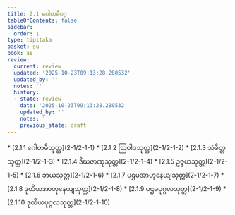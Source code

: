 ```yaml
---
title: 2.1 ဂေါတမီဝဂ္ဂ
tableOfContents: false
sidebar:
  order: 1
type: tipitaka
basket: su
book: a8
review:
  current: review
  updated: '2025-10-23T09:13:28.280532'
  updated_by: ''
  notes: ''
  history:
  - state: review
    date: '2025-10-23T09:13:28.280532'
    updated_by: ''
    notes: ''
    previous_state: draft
---
```



<ReviewStatus review={frontmatter.review} showDetails={true} />

<HypothesisAnnotation frontmatter={frontmatter} />

<DynamicBreadcrumb />



<TableOfContents book="a8" section="2.1">
* [2.1.1 ဂေါတမီသုတ္တ](2-1/2-1-1)
* [2.1.2 ဩဝါဒသုတ္တ](2-1/2-1-2)
* [2.1.3 သံခိတ္တသုတ္တ](2-1/2-1-3)
* [2.1.4 ဒီဃဇာဏုသုတ္တ](2-1/2-1-4)
* [2.1.5 ဥဇ္ဇယသုတ္တ](2-1/2-1-5)
* [2.1.6 ဘယသုတ္တ](2-1/2-1-6)
* [2.1.7 ပဌမအာဟုနေယျသုတ္တ](2-1/2-1-7)
* [2.1.8 ဒုတိယအာဟုနေယျသုတ္တ](2-1/2-1-8)
* [2.1.9 ပဌမပုဂ္ဂလသုတ္တ](2-1/2-1-9)
* [2.1.10 ဒုတိယပုဂ္ဂလသုတ္တ](2-1/2-1-10)
</TableOfContents>
